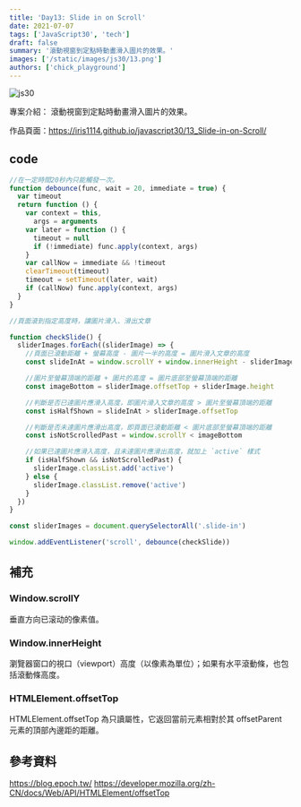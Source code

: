 ```yaml
---
title: 'Day13: Slide in on Scroll'
date: 2021-07-07
tags: ['JavaScript30', 'tech']
draft: false
summary: '滾動視窗到定點時動畫滑入圖片的效果。'
images: ['/static/images/js30/13.png']
authors: ['chick_playground']
---
```


![js30](/static/images/js30/13.png)

專案介紹： 滾動視窗到定點時動畫滑入圖片的效果。

作品頁面：https://iris1114.github.io/javascript30/13_Slide-in-on-Scroll/

## code

```javascript
//在一定時間20秒內只能觸發一次。
function debounce(func, wait = 20, immediate = true) {
  var timeout
  return function () {
    var context = this,
      args = arguments
    var later = function () {
      timeout = null
      if (!immediate) func.apply(context, args)
    }
    var callNow = immediate && !timeout
    clearTimeout(timeout)
    timeout = setTimeout(later, wait)
    if (callNow) func.apply(context, args)
  }
}

//頁面滾到指定高度時，讓圖片滑入、滑出文章

function checkSlide() {
  sliderImages.forEach((sliderImage) => {
    //頁面已滾動距離 + 螢幕高度 - 圖片一半的高度 = 圖片滑入文章的高度
    const slideInAt = window.scrollY + window.innerHeight - sliderImage.height / 2

    //圖片至螢幕頂端的距離 + 圖片的高度 = 圖片底部至螢幕頂端的距離
    const imageBottom = sliderImage.offsetTop + sliderImage.height

    //判斷是否已達圖片應滑入高度，即圖片滑入文章的高度 > 圖片至螢幕頂端的距離
    const isHalfShown = slideInAt > sliderImage.offsetTop

    //判斷是否未達圖片應滑出高度，即頁面已滾動距離 < 圖片底部至螢幕頂端的距離
    const isNotScrolledPast = window.scrollY < imageBottom

    //如果已達圖片應滑入高度，且未達圖片應滑出高度，就加上 `active` 樣式
    if (isHalfShown && isNotScrolledPast) {
      sliderImage.classList.add('active')
    } else {
      sliderImage.classList.remove('active')
    }
  })
}

const sliderImages = document.querySelectorAll('.slide-in')

window.addEventListener('scroll', debounce(checkSlide))
```

## 補充

### Window.scrollY

垂直方向已滚动的像素值。

### Window.innerHeight

瀏覽器窗口的視口（viewport）高度（以像素為單位）；如果有水平滾動條，也包括滾動條高度。

### HTMLElement.offsetTop

HTMLElement.offsetTop 為只讀屬性，它返回當前元素相對於其 offsetParent 元素的頂部內邊距的距離。

## 參考資料

https://blog.epoch.tw/
https://developer.mozilla.org/zh-CN/docs/Web/API/HTMLElement/offsetTop
